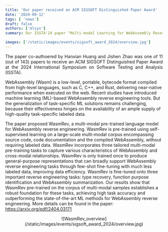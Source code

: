 ```yaml
---
title: 'Our paper received an ACM SIGSOFT Distinguished Paper Award'
date: '2024-09-12'
tags: [ 'news']
draft: false
authors: ['mlsys']
summary: Our ISSTA'24 paper "Multi-modal Learning for WebAssembly Reverse Engineering" received an ACM SIGSOFT Distinguished Paper Award.

images: ['/static/images/events/sigsoft_award_2024/overview.jpg']
---
```


<p align="justify">
The paper co-authoered by Hanxian Huang and Jishen Zhao was one of 11 (out of 143) papers to receive an ACM SIGSOFT Distinguished Paper Award at the 2024 International Symposium on Software Testing and Analysis (ISSTA).

WebAssembly (Wasm) is a low-level, portable, bytecode format compiled from high-level languages, such as C, C++, and Rust, delivering near-native performance when executed on the web. Recent studies have introduced machine learning (ML)-based WebAssembly reverse engineering tools. But the generalization of task-specific ML solutions remains challenging, because their effectiveness hinges on the availability of an ample supply of high-quality task-specific labeled data.

The paper proposed WasmRev, a multi-modal pre-trained language model for WebAssembly reverse engineering. WasmRev is pre-trained using self-supervised learning on a large-scale multi-modal corpus encompassing source code, code documentation and the compiled WebAssembly, without requiring labeled data. WasmRev incorporates three tailored multi-modal pre-training tasks to capture various characteristics of WebAssembly and cross-modal relationships. WasmRev is only trained once to produce general-purpose representations that can broadly support WebAssembly reverse engineering tasks through few-shot fine-tuning with much less labeled data, improving data efficiency. WasmRev is fine-tuned onto three important reverse engineering tasks: type recovery, function purpose identification and WebAssembly summarization. Our results show that WasmRev pre-trained on the corpus of multi-modal samples establishes a robust foundation for these tasks, achieving high task accuracy and outperforming the state-of-the-art ML methods for WebAssembly reverse engineering. More details can be found in the paper: https://arxiv.org/pdf/2404.03171 
</p>

<center>
![WasmRev_overview](/static/images/events/sigsoft_award_2024/overview.jpg)
</center>

